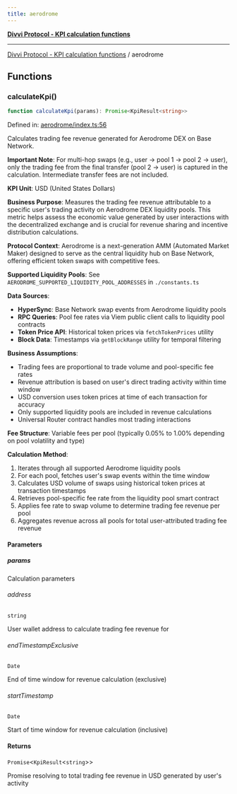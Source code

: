 ```yaml
---
title: aerodrome
---
```

[**Divvi Protocol - KPI calculation functions**](./README)

---

[Divvi Protocol - KPI calculation functions](./README) / aerodrome
## Functions

### calculateKpi()

```ts
function calculateKpi(params): Promise<KpiResult<string>>
```

Defined in: [aerodrome/index.ts:56](https://github.com/divvi-xyz/divvi-protocol/blob/main/scripts/calculateKpi/protocols/aerodrome/index.ts#L56)

Calculates trading fee revenue generated for Aerodrome DEX on Base Network.

**Important Note**: For multi-hop swaps (e.g., user -> pool 1 -> pool 2 -> user),
only the trading fee from the final transfer (pool 2 -> user) is captured in the calculation.
Intermediate transfer fees are not included.

**KPI Unit**: USD (United States Dollars)

**Business Purpose**: Measures the trading fee revenue attributable to a specific user's trading activity
on Aerodrome DEX liquidity pools. This metric helps assess the economic value generated by user interactions
with the decentralized exchange and is crucial for revenue sharing and incentive distribution calculations.

**Protocol Context**: Aerodrome is a next-generation AMM (Automated Market Maker) designed to serve as the
central liquidity hub on Base Network, offering efficient token swaps with competitive fees.

**Supported Liquidity Pools**: See `AERODROME_SUPPORTED_LIQUIDITY_POOL_ADDRESSES` in `./constants.ts`

**Data Sources**:

- **HyperSync**: Base Network swap events from Aerodrome liquidity pools
- **RPC Queries**: Pool fee rates via Viem public client calls to liquidity pool contracts
- **Token Price API**: Historical token prices via `fetchTokenPrices` utility
- **Block Data**: Timestamps via `getBlockRange` utility for temporal filtering

**Business Assumptions**:

- Trading fees are proportional to trade volume and pool-specific fee rates
- Revenue attribution is based on user's direct trading activity within time window
- USD conversion uses token prices at time of each transaction for accuracy
- Only supported liquidity pools are included in revenue calculations
- Universal Router contract handles most trading interactions

**Fee Structure**: Variable fees per pool (typically 0.05% to 1.00% depending on pool volatility and type)

**Calculation Method**:

1. Iterates through all supported Aerodrome liquidity pools
2. For each pool, fetches user's swap events within the time window
3. Calculates USD volume of swaps using historical token prices at transaction timestamps
4. Retrieves pool-specific fee rate from the liquidity pool smart contract
5. Applies fee rate to swap volume to determine trading fee revenue per pool
6. Aggregates revenue across all pools for total user-attributed trading fee revenue

#### Parameters

##### params

Calculation parameters

###### address

`string`

User wallet address to calculate trading fee revenue for

###### endTimestampExclusive

`Date`

End of time window for revenue calculation (exclusive)

###### startTimestamp

`Date`

Start of time window for revenue calculation (inclusive)

#### Returns

`Promise`\<`KpiResult`\<`string`\>\>

Promise resolving to total trading fee revenue in USD generated by user's activity



<EditPage editUrl="https://github.com/divvi-xyz/divvi-protocol/edit/main/docs/calculate-kpi/aerodrome.md" />